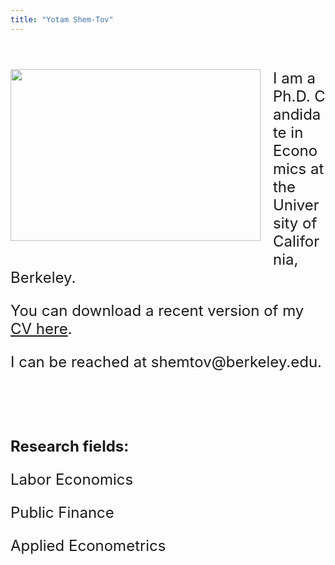 ```yaml
---
title: "Yotam Shem-Tov"
---
```




<!-- ![](Screenshot from 2016-05-06 11:00:07.png){width=40%} -->


<!-- asas -->
<!-- | ![](Screenshot from 2016-05-06 11:00:07.png) | ![](Screenshot from 2016-05-06 11:00:07.png) | -->


<!-- <br><br> -->

<!-- <br><br> -->

<!-- <br><br> -->

<!-- <body> -->
<!--   sdsd -->

<div class="page__inner-wrap" markdown="1">
<header><h1 class="page__title" itemprop="headline"></h1></header><section class="page__content" itemprop="text"><p><img class="img-responsive" style="float: left; margin: 0px 20px 20px 0px;" src="files/yotam.jpg" width="400" height="275"> 
<font size="5"> 

I am a  Ph.D. Candidate in Economics at the University of California, Berkeley. 

<!-- <br><br> -->

You can download a recent version of my <a href="files/CV_Yotam_ShemTov.pdf" target="_blank">CV here</a>.</p></section> 


I can be reached at shemtov@berkeley.edu.

<br><br>

**Research fields:**  
<p>Labor Economics</p><p>Public Finance </p><p>Applied Econometrics </p> 
<!-- Before coming to Berkeley I completed my B.A and M.A in Economics at Tel-Aviv University.  -->


<font size="4">
</div>

<br><br>


<!-- aassa -->

<!-- </body> -->



<!-- sdsdsd -->


<!-- <img style="float: right;" src="Screenshot from 2016-05-06 11:00:07.png"> -->



